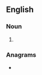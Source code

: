 ==English==

===Noun===
{{head|en|noun plural form}}

# {{plural of|altimeter|lang=en}}

===Anagrams===
* {{anagrams|en|altimetres}}